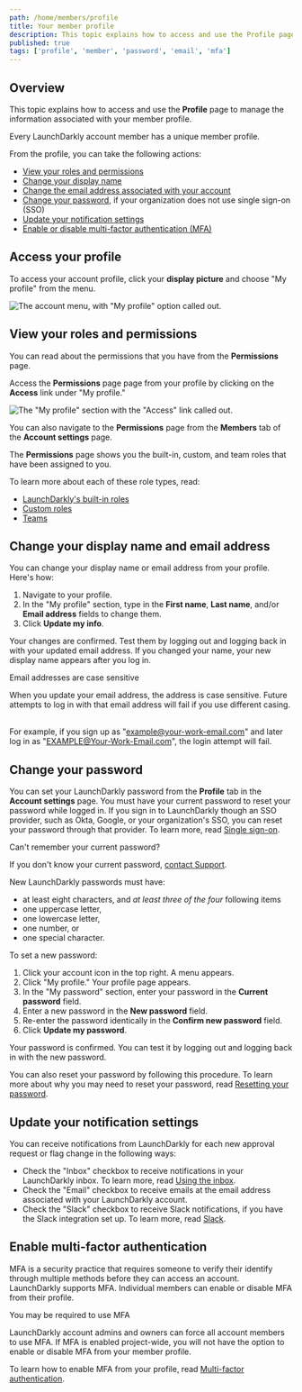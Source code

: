 ```yaml
---
path: /home/members/profile
title: Your member profile
description: This topic explains how to access and use the Profile page to manage the information associated with your member profile.
published: true
tags: ['profile', 'member', 'password', 'email', 'mfa']
---
```


## Overview

This topic explains how to access and use the **Profile** page to manage the information associated with your member profile.

Every LaunchDarkly account member has a unique member profile.

From the profile, you can take the following actions:

- [View your roles and permissions](#view-your-roles-and-permissions)
- [Change your display name](#change-your-display-name-and-email-address)
- [Change the email address associated with your account](#change-your-display-name-and-email-address)
- [Change your password](#change-your-password), if your organization does not use single sign-on (SSO)
- [Update your notification settings](#update-your-notification-settings)
- [Enable or disable multi-factor authentication (MFA)](#enable-multi-factor-authentication)

## Access your profile

To access your account profile, click your **display picture** and choose "My profile" from the menu.

![The account menu, with "My profile" option called out.](account-menu-my-profile.png)

## View your roles and permissions

You can read about the permissions that you have from the **Permissions** page.

Access the **Permissions** page page from your profile by clicking on the **Access** link under "My profile."

![The "My profile" section with the "Access" link called out.](account-settings-profile-access-callout.png)

You can also navigate to the **Permissions** page from the **Members** tab of the **Account settings** page.

The **Permissions** page shows you the built-in, custom, and team roles that have been assigned to you.

To learn more about each of these role types, read:

* [LaunchDarkly's built-in roles](/home/members/built-in-roles)
* [Custom roles](/home/members/custom-roles)
* [Teams](/home/teams)

## Change your display name and email address

You can change your display name or email address from your profile. Here's how:

1. Navigate to your profile.
2. In the "My profile" section, type in the **First name**, **Last name**, and/or **Email address** fields to change them.
3. Click **Update my info**.

Your changes are confirmed. Test them by logging out and logging back in with your updated email address. If you changed your name, your new display name appears after you log in.

<Callout intent="info">
<CalloutTitle>Email addresses are case sensitive</CalloutTitle>
<CalloutDescription>

When you update your email address, the address is case sensitive. Future attempts to log in with that email address will fail if you use different casing.<br /><br />

For example, if you sign up as "example@your-work-email.com" and later log in as "EXAMPLE@Your-Work-Email.com", the login attempt will fail.

</CalloutDescription>
</Callout>

## Change your password

You can set your LaunchDarkly password from the **Profile** tab in the **Account settings** page. You must have your current password to reset your password while logged in. If you sign in to LaunchDarkly though an SSO provider, such as Okta, Google, or your organization's SSO, you can reset your password through that provider. To learn more, read [Single sign-on](/home/account-security/sso).

<Callout intent="alert">
  <CalloutTitle>Can't remember your current password?</CalloutTitle>
  <CalloutDescription>

  If you don't know your current password, [contact Support](https://support.launchdarkly.com/hc/en-us/requests/new).

  </CalloutDescription>
</Callout>

New LaunchDarkly passwords must have:

* at least eight characters, and *at least three of the four* following items
* one uppercase letter,
* one lowercase letter,
* one number, or
* one special character.

To set a new password:

1. Click your account icon in the top right. A menu appears.
2. Click "My profile." Your profile page appears.
3. In the "My password" section, enter your password in the **Current password** field.
4. Enter a new password in the **New password** field.
5. Re-enter the password identically in the **Confirm new password** field.
6. Click **Update my password**.

Your password is confirmed. You can test it by logging out and logging back in with the new password.

You can also reset your password by following this procedure. To learn more about why you may need to reset your password, read [Resetting your password](/home/account-security/reset-password).

## Update your notification settings

You can receive notifications from LaunchDarkly for each new approval request or flag change in the following ways:

- Check the "Inbox" checkbox to receive notifications in your LaunchDarkly inbox. To learn more, read [Using the inbox](/home/getting-started#using-the-inbox).
- Check the "Email" checkbox to receive emails at the email address associated with your LaunchDarkly account.
- Check the "Slack" checkbox to receive Slack notifications, if you have the Slack integration set up. To learn more, read [Slack](/integrations/slack).

## Enable multi-factor authentication

MFA is a security practice that requires someone to verify their identify through multiple methods before they can access an account. LaunchDarkly supports MFA. Individual members can enable or disable MFA from their profile.

<Callout intent="info">
  <CalloutTitle>You may be required to use MFA</CalloutTitle>
  <CalloutDescription>

  LaunchDarkly account admins and owners can force all account members to use MFA. If MFA is enabled project-wide, you will not have the option to enable or disable MFA from your member profile.

  </CalloutDescription>
</Callout>

To learn how to enable MFA from your profile, read [Multi-factor authentication](/home/account-security/mfa).